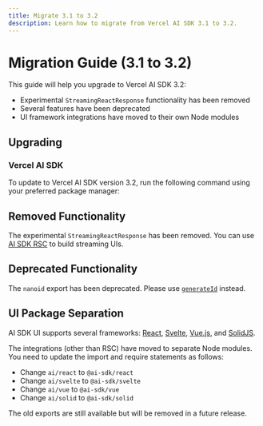 ```yaml
---
title: Migrate 3.1 to 3.2
description: Learn how to migrate from Vercel AI SDK 3.1 to 3.2.
---
```


# Migration Guide (3.1 to 3.2)

This guide will help you upgrade to Vercel AI SDK 3.2:

- Experimental `StreamingReactResponse` functionality has been removed
- Several features have been deprecated
- UI framework integrations have moved to their own Node modules

## Upgrading

### Vercel AI SDK

To update to Vercel AI SDK version 3.2, run the following command using your preferred package manager:

<Snippet text="pnpm install ai@latest" />

## Removed Functionality

The experimental `StreamingReactResponse` has been removed. You can use [AI SDK RSC](/docs/ai-sdk-rsc/overview) to build streaming UIs.

## Deprecated Functionality

The `nanoid` export has been deprecated. Please use [`generateId`](/docs/reference/stream-helpers/generate-id) instead.

## UI Package Separation

AI SDK UI supports several frameworks: [React](https://react.dev/), [Svelte](https://svelte.dev/), [Vue.js](https://vuejs.org/), and [SolidJS](https://www.solidjs.com/).

The integrations (other than RSC) have moved to separate Node modules. You need to update the import and require statements as follows:

- Change `ai/react` to `@ai-sdk/react`
- Change `ai/svelte` to `@ai-sdk/svelte`
- Change `ai/vue` to `@ai-sdk/vue`
- Change `ai/solid` to `@ai-sdk/solid`

The old exports are still available but will be removed in a future release.
